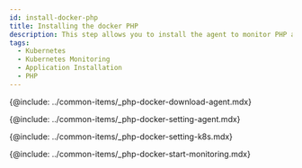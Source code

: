 ```yaml
---
id: install-docker-php
title: Installing the docker PHP
description: This step allows you to install the agent to monitor PHP applications in the container.
tags:
  - Kubernetes
  - Kubernetes Monitoring
  - Application Installation
  - PHP
---
```


<!--에이전트 다운로드-->

{@include: ../common-items/_php-docker-download-agent.mdx} 

<!--에이전트 설정-->

{@include: ../common-items/_php-docker-setting-agent.mdx}

<!--K8s 환경 변수 및 볼률 설정-->

{@include: ../common-items/_php-docker-setting-k8s.mdx} 

<!--모니터링 시작하기-->

{@include: ../common-items/_php-docker-start-monitoring.mdx}

